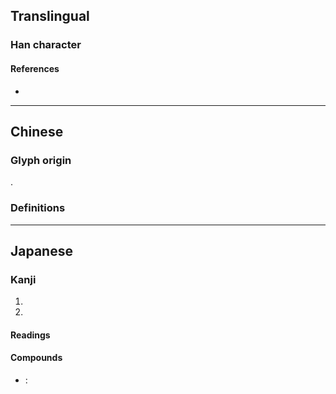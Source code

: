 {{also|峽}}
{{character info}}
==Translingual==
{{ja-forms|峡|峡|[[峽]]}}

===Han character===
{{Han char|rn=46|rad=山|as=06|sn=9|four=|canj=UKT|ids=⿰山夹}}

====References====
* {{Han ref|kx=0311.061|dkj=08068|hdz=10770.040|uh=5CE1|ud=23777}}

----

==Chinese==

===Glyph origin===
{{Han simp|峽|f=夾|t=夹}}.

===Definitions===
{{zh-see|峽}}

----

==Japanese==
{{ja-kanji forms|峡|峽}}

===Kanji===
{{ja-kanji|grade=c|rs=山06|kyu=峽}}

# {{l|en|gorge}}
# {{l|en|ravine}}

====Readings====
{{ja-readings
|goon=ぎょう<げふ
|kanon=こう<かふ
|kanyoon=きょう<けふ
|kun=はざま-
}}

====Compounds====
* {{ja-r|峡%谷|きょう%こく}}: {{l|en|gorge}}